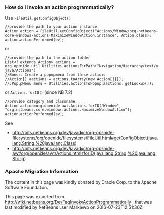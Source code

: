 <!--

    Licensed to the Apache Software Foundation (ASF) under one
    or more contributor license agreements.  See the NOTICE file
    distributed with this work for additional information
    regarding copyright ownership.  The ASF licenses this file
    to you under the Apache License, Version 2.0 (the
    "License"); you may not use this file except in compliance
    with the License.  You may obtain a copy of the License at

      http://www.apache.org/licenses/LICENSE-2.0

    Unless required by applicable law or agreed to in writing,
    software distributed under the License is distributed on an
    "AS IS" BASIS, WITHOUT WARRANTIES OR CONDITIONS OF ANY
    KIND, either express or implied.  See the License for the
    specific language governing permissions and limitations
    under the License.

-->
===How do I invoke an action programmatically?===
Use <tt>FileUtil.getConfigObject()</tt>
<pre>
//provide the path to your action instance
Action action = FileUtil.getConfigObject("Actions/Window/org-netbeans-core-windows-actions-MaximizeWindowAction.instance", Action.class);
action.actionPerformed(ev);
</pre>

or

<pre>
//provide the path to the action folder
List<? extends Action> actions = org.openide.util.Utilities.actionsForPath("Navigation/Hierarchy/text/x-java/Actions")
//Bonus: Create a popupmenu from these actions
//Action[] aactions = actions.toArray(new Action[]{});
//JPopupMenu menu = Utilities.actionsToPopup(aactions, getLookup());
</pre>

or <tt>Actions.forID()</tt> (since NB 7.2)
<pre>
//provide category and classname
Action action=org.openide.awt.Actions.forID("Window", "org.netbeans.core.windows.actions.MaximizeWindowAction");
action.actionPerformed(ev);
</pre>


See 
* http://bits.netbeans.org/dev/javadoc/org-openide-filesystems/org/openide/filesystems/FileUtil.html#getConfigObject(java.lang.String,%20java.lang.Class)
* http://bits.netbeans.org/dev/javadoc/org-openide-awt/org/openide/awt/Actions.html#forID(java.lang.String,%20java.lang.String)

===Apache Migration Information===

The content in this page was kindly donated by Oracle Corp. to the
Apache Software Foundation.

This page was exported from http://wiki.netbeans.org/DevFaqInvokeActionProgrammatically , 
that was last modified by NetBeans user Markiewb 
on 2016-07-23T12:51:30Z.


